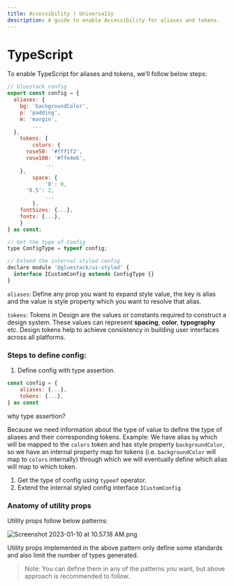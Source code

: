 ```yaml
---
title: Accessibility | Universa11y
description: A guide to enable Accessibility for aliases and tokens.
---
```



<Meta title="Getting Started/Accessibility" />

# TypeScript

To enable TypeScript for aliases and tokens, we’ll follow below steps:

```jsx
// Gluestack config
export const config = {
  aliases: {
    bg: 'backgroundColor',
    p: 'padding',
    m: 'margin',
		...
  },
	tokens: {
		colors: {
      rose50: '#fff1f2',
      rose100: '#ffe4e6',
			...
    },
		space: {
			'0': 0,
      '0.5': 2,
			...
		},
    fontSizes: {...},
    fonts: {...},
	}
} as const;

// Get the type of Config
type ConfigType = typeof config;

// Extend the internal styled config
declare module '@gluestack/ui-styled' {
  interface ICustomConfig extends ConfigType {}
}
```

`aliases`: Define any prop you want to expand style value, the key is alias and the value is style property which you want to resolve that alias.

`tokens`: Tokens in Design are the values or constants required to construct a design system. These values can represent **spacing**, **color**, **typography** etc. Design tokens help to achieve consistency in building user interfaces across all platforms.

### Steps to define config:

1. Define config with type assertion.

```jsx
const config = {
	aliases: {...},
	tokens: {...},
} as const
```

why type assertion?

Because we need information about the type of value to define the type of aliases and their corresponding tokens.
Example: We have alias `bg` which will be mapped to the `colors` token and has style property `backgroundColor`, so we have an internal property map for tokens (i.e. `backgroundColor` will map to `colors` internally) through which we will eventually define which alias will map to which token.

1. Get the type of config using `typeof` operator.
2. Extend the internal styled config interface `ICustomConfig`

### Anatomy of utility props

Utility props follow below patterns:

![Screenshot 2023-01-10 at 10.57.18 AM.png](https://s3-us-west-2.amazonaws.com/secure.notion-static.com/abbd5a11-b7d2-486b-a4af-b7873af3727f/Screenshot_2023-01-10_at_10.57.18_AM.png)

Utility props implemented in the above pattern only define some standards and also limit the number of types generated.

> Note: You can define them in any of the patterns you want, but above approach is recommended to follow.
